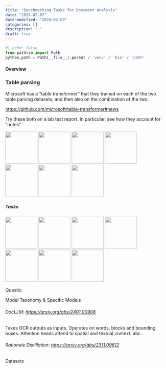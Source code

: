 ```yaml
---
title: "Benchmarking Tasks for Document Analysis"
date: "2024-02-07"
date-modified: "2024-02-09"
categories: []
description: " "
draft: true
---
```

```python
#| echo: false
from pathlib import Path
python_path = Path(__file__).parent / 'venv' / 'bin' / 'path'
```

#### Overview

### Table parsing

Microsoft has a "table transformer" that they trained on each of the two table parsing datasets, and
then also on the combination of the two.

<https://github.com/microsoft/table-transformer#news>

Try these both on a lab test report. In particular, see how they account for "notes".

![](report-images/accesa-000.png){.lightbox width=100px group="unmarked"}
![](report-images/labcorp-000.png){.lightbox width=100px group="unmarked"}
![](report-images/labcorp-001.png){.lightbox width=100px group="unmarked"}
![](report-images/labcorp-002.png){.lightbox width=100px group="unmarked"}
![](report-images/meditech-000.png){.lightbox width=100px group="unmarked"}
![](report-images/quest-000.png){.lightbox width=100px group="unmarked"}
![](report-images/quest-001.png){.lightbox width=100px group="unmarked"}

##### Tasks

![](nanonets-report-images/accesa-000.png){.lightbox width=100px group="nanonets"}
![](nanonets-report-images/labcorp-000.png){.lightbox width=100px group="nanonets"}
![](nanonets-report-images/labcorp-001.png){.lightbox width=100px group="nanonets"}
![](nanonets-report-images/labcorp-002.png){.lightbox width=100px group="nanonets"}
![](nanonets-report-images/meditech-000.png){.lightbox width=100px group="nanonets"}
![](nanonets-report-images/quest-000.png){.lightbox width=100px group="nanonets"}
![](nanonets-report-images/quest-001.png){.lightbox width=100px group="nanonets"}



Questio

Model Taxonomy & Specific Models

###### DocLLM: <https://arxiv.org/abs/2401.00908>

Takes OCR outputs as inputs. Operates on words, blocks and bounding boxes. Attention heads attend to
spatial and textual context.
 abc

###### Rationale Distillation: <https://arxiv.org/abs/2311.09612>


Datasets
<!---->
<!-- ```{python} -->
<!-- import labs -->
<!-- labs.test() -->
<!-- ``` -->
